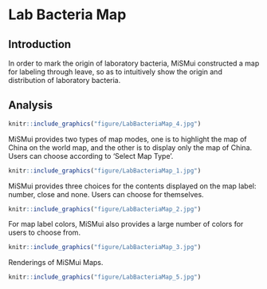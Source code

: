 # Lab Bacteria Map

## Introduction

In order to mark the origin of laboratory bacteria, MiSMui constructed a map for labeling through leave, so as to intuitively show the origin and distribution of laboratory bacteria.

## Analysis

```r
knitr::include_graphics("figure/LabBacteriaMap_4.jpg")
```

MiSMui provides two types of map modes, one is to highlight the map of China on the world map, and the other is to display only the map of China. Users can choose according to 'Select Map Type'.

```r
knitr::include_graphics("figure/LabBacteriaMap_1.jpg")
```

MiSMui provides three choices for the contents displayed on the map label: number, close and none. Users can choose for themselves.

```r
knitr::include_graphics("figure/LabBacteriaMap_2.jpg")
```
For map label colors, MiSMui also provides a large number of colors for users to choose from.

```r
knitr::include_graphics("figure/LabBacteriaMap_3.jpg")
```

Renderings of MiSMui Maps.

```r
knitr::include_graphics("figure/LabBacteriaMap_5.jpg")
```

